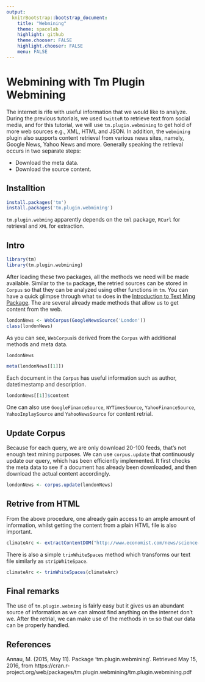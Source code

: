 ```yaml
---
output: 
  knitrBootstrap::bootstrap_document:
    title: "Webmining"
    theme: spacelab
    highlight: github
    theme.chooser: FALSE
    highlight.chooser: FALSE
    menu: FALSE
---
```

# Webmining with Tm Plugin Webmining
The internet is rife with useful information that we would like to analyze. During the previous tutorials, we used `twitteR` to retrieve text from social media, and for this tutorial, we will use `tm.plugin.webmining` to get hold of more web sources e.g., XML, HTML and JSON. In addition, the `webmining` plugin also supports content retrieval from various news sites, namely, Google News, Yahoo News and more. Generally speaking the retrieval occurs in two separate steps:

* Download the meta data.
* Download the source content.

## Installtion
```r
install.packages('tm')
install.packages('tm.plugin.webmining')
```
`tm.plugin.webming` apparently depends on the `tml` package, `RCurl` for retrieval and `XML` for extraction.

## Intro
```r
library(tm)
library(tm.plugin.webmining)
```
After loading these two packages, all the methods we need will be made available. Similar to the `tm` package, the retried sources can be stored in `Corpus` so that they can be analyzed using other functions in `tm`. You can have a quick glimpse through what `tm` does in the [Introduction to Text Ming Package](http://angerhang.github.io/statsWithR/tutorials/textMiningIntro.html). The are several already made methods that allow us to get content from the web. 
```r
londonNews <- WebCorpus(GoogleNewsSource('London'))
class(londonNews)
```
As you can see, `WebCorpus`is derived from the `Corpus` with additional methods and meta data.
```r
londonNews
```

```r
meta(londonNews[[1]])
```
Each document in the `Corpus` has useful information such as author, datetimestamp and description.
```r
londonNews[[1]]$content
```
One can also use `GoogleFinanceSource`, `NYTimesSource`, `YahooFinanceSource`, `YahooInplaySource` and `YahooNewsSource` for content retrial.

## Update Corpus
Because for each query, we are only download 20-100 feeds, that's not enough text mining purposes. We can use `corpus.update` that continuously update our query, which has been efficiently implemented. It first checks the meta data to see if a document has already been downloaded, and then download the actual content accordingly.
```r
londonNews <- corpus.update(londonNews)
```

## Retrive from HTML
From the above procedure, one already gain access to an ample amount of information, whilst getting the content from a plain HTML file is also important. 
```r
climateArc <- extractContentDOM("http://www.economist.com/news/science-and-technology/21698641-new-way-understand-behaviour-ice-sheets-good-vibrations",0.5,FALSE)
```
There is also a simple `trimWhiteSpaces` method which transforms our text file similarly as `stripWhiteSpace`.
```r
climateArc <- trimWhiteSpaces(climateArc)
```

## Final remarks
The use of `tm.plugin.webming` is fairly easy but it gives us an abundant source of information as we can almost find anything on the internet don't we. After the retrial, we can make use of the methods in `tm` so that our data can be properly handled.

## References
Annau, M. (2015, May 11). Package ‘tm.plugin.webmining’. Retrieved May 15, 2016, from https://cran.r-project.org/web/packages/tm.plugin.webmining/tm.plugin.webmining.pdf

